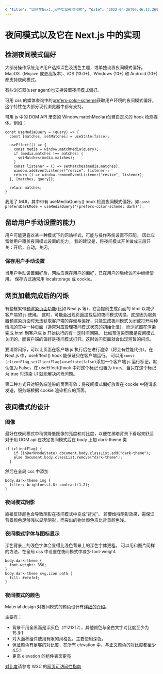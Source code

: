 ```yaml
---
{ "title": "如何在Next.js中实现夜间模式", "date": "2022-04-26T06:46:12.269Z" }
---
```


# 夜间模式以及它在 Next.js 中的实现

## 检测夜间模式偏好

大部分操作系统允许用户选择深色及浅色主题，或单独设置夜间模式偏好。MacOS（Mojave 或更高版本）、iOS (13.0+)、Windows (10+) 和 Android (10+)都支持夜间模式。

有些浏览器(user agent)也支持设置夜间模式偏好。

可用 css 的媒体查询中的[prefers-color-scheme](https://developer.mozilla.org/zh-CN/docs/Web/CSS/@media/prefers-color-scheme)获取用户环境的夜间模式偏好。
这个特性在大部分现代浏览器中都有支持。

可用 js 中的 DOM API 里面的 Window.matchMedia()创建自定义的 hook 检测媒体。例如：

```
const useMediaQuery = (query) => {
  const [matches, setMatches] = useState(false);

  useEffect(() => {
    const media = window.matchMedia(query);
    if (media.matches !== matches) {
      setMatches(media.matches);
    }
    const listener = () => setMatches(media.matches);
    window.addEventListener("resize", listener);
    return () => window.removeEventListener("resize", listener);
  }, [matches, query]);

  return matches;
}
```

我用了 MUI，其中带有 useMediaQuery() hook 检测夜间模式偏好，如`const prefersDarkMode = useMediaQuery("(prefers-color-scheme: dark)");`

## 留给用户手动设置的能力

用户可能更喜欢某一种模式下的网站样式，可能与操作系统设置不匹配。
因此应留给用户覆盖夜间模式设置的能力。
我的建议是，将夜间模式开关做成三段开关：开启，自动，关闭。

### 保存用户手动设置

当用户手动设置偏好后，网站应保存用户的偏好，已在用户的后续访问中继续使用。
保存方式通常用 localstorage 或 cookie。

## 网页加载完成后的闪烁

有些框架带[预渲染页面功能](https://nextjs.org/docs/basic-features/pages#pre-rendering)(比如 Next.js 等)，它会提前生成页面的 html 以减少客户端的 js 使用。
这时，可能会出现页面加载后的夜间模式切换。这是因为服务器预渲染页面时无法获取客户端的存储与偏好，只能生成夜间模式关闭或打开两种情况的其中一种页面（通常对应管理夜间模式状态的初始化值），而浏览器在渲染完成 html 到客户端 js 开始执行的有一定时间间隔。
比如预渲染页面是夜间模式关闭的，而客户端的偏好是夜间模式打开。这时访问页面就会出现短暂的闪烁。

要消除闪烁，可以让页面在客户端 js 执行后在进行渲染（将会有性能代价）。在 Next.js 中，useEffect() hook 能保证只在客户端运行。
可以用`const [clientFlag,setClientFlag]=useState(false)`添加一个客户端 js 运行标记，默认值为 False，在 useEffect()hook 中将这个标记 设置为 true。
当只在这个标记为 true 时渲染 UI 就能解决闪烁问题。

第二种方式只对服务端渲染的页面有效：将夜间模式偏好放置在 cookie 中随请求发送，服务端根据 cookie 渲染相应的页面。

## 夜间模式的设计

### 图像

最好在夜间模式中稍微降低图像的亮度和对比度，以便在黑暗背景下看起来舒适
对于用 DOM api 在决定夜间模式后在 body 上加 dark-theme 类

```
if (clientFlag) {
    if (inDarkModeState) document.body.classList.add("dark-theme");
    else document.body.classList.remove("dark-theme");
  }
```

然后在全局 css 中添加

```
body.dark-theme img {
  filter: brightness(.8) contrast(1.2);
}
```

### 夜间模式阴影

直接反转颜色会导致阴影在夜间模式中变成“背光”。
若要维持阴影效果，需保证背景颜色足够浅以显示阴影，而突出的物体颜色应比背景颜色浅。

### 夜间模式字体与图标显示

深色背景上的浅色字体会显得比浅色背景上的深色字体更粗。
可以用和图片同样的方法，在全局 css 中设置在夜间模式中减少 font-weight.

```
body.dark-theme {
  font-weight: 350;
}
body.dark-theme svg.icon path {
  fill: #efefef;
}
```

### 夜间模式的颜色

Material design 对夜间模式的颜色设计有[详细的介绍](https://material.io/design/color/dark-theme.html)。

主要有：

- 背景不用全黑而是深灰色（#121212），其他颜色与全白文字对比度至少为 15.8:1
- 对大面积组件使用有限的风格色，主要使用深色。
- 保证颜色有足够的对比度，在所有 elevation 中，与正文颜色的对比度都至少 4.5:1
- 更高 elevation 的组件表面更亮

[对比度](https://www.w3.org/TR/WCAG21/%23contrast-minimum#dfn-contrast-ratio)请参考 W3C 的[网页可访问性指南](https://www.w3.org/TR/WCAG21/)
